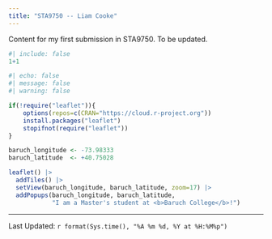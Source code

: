 ```yaml
---
title: "STA9750 -- Liam Cooke"
---
```


Content for my first submission in STA9750. To be updated.


```r
#| include: false
1+1
```

```r
#| echo: false
#| message: false
#| warning: false

if(!require("leaflet")){
    options(repos=c(CRAN="https://cloud.r-project.org"))
    install.packages("leaflet")
    stopifnot(require("leaflet"))
}

baruch_longitude <- -73.98333
baruch_latitude  <- +40.75028

leaflet() |>
  addTiles() |>
  setView(baruch_longitude, baruch_latitude, zoom=17) |>
  addPopups(baruch_longitude, baruch_latitude, 
            "I am a Master's student at <b>Baruch College</b>!")
```

--------------
Last Updated: `r format(Sys.time(), "%A %m %d, %Y at %H:%M%p")`
